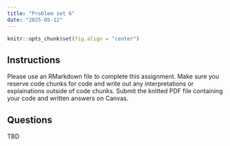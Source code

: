 ```yaml
---
title: "Problem set 6"
date: "2025-05-12"
---
```


```r
knitr::opts_chunk$set(fig.align = "center")
```

## Instructions

Please use an RMarkdown file to complete this assignment. Make sure you reserve code chunks for code and write out any interpretations or explainations outside of code chunks. Submit the knitted PDF file containing your code and written answers on Canvas. 

## Questions

TBD 